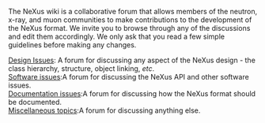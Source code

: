 The NeXus wiki is a collaborative forum that allows members of the neutron, x-ray, and muon communities to make contributions to the development of the NeXus format. We invite you to browse through any of the discussions and edit them accordingly. We only ask that you read a few simple guidelines before making any changes.
;[[Design Issues]]: A forum for discussing any aspect of the NeXus design - the class hierarchy, structure, object linking, ''etc''.
;[[Software issues]]:A forum for discussing the NeXus API and other software issues.
;[[Documentation issues]]:A forum for discussing how the NeXus format should be documented.
;[[Miscellaneous topics]]:A forum for discussing anything else.
